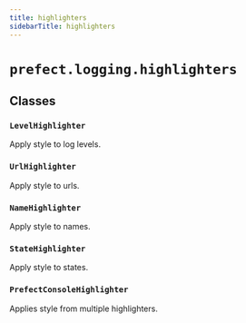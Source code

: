 ```yaml
---
title: highlighters
sidebarTitle: highlighters
---
```


# `prefect.logging.highlighters`

## Classes

### `LevelHighlighter` <sup><a href="https://github.com/prefecthq/prefect/blob/main/src/prefect/logging/highlighters.py#L6"><Icon icon="github" size="14" /></a></sup>


Apply style to log levels.


### `UrlHighlighter` <sup><a href="https://github.com/prefecthq/prefect/blob/main/src/prefect/logging/highlighters.py#L19"><Icon icon="github" size="14" /></a></sup>


Apply style to urls.


### `NameHighlighter` <sup><a href="https://github.com/prefecthq/prefect/blob/main/src/prefect/logging/highlighters.py#L29"><Icon icon="github" size="14" /></a></sup>


Apply style to names.


### `StateHighlighter` <sup><a href="https://github.com/prefecthq/prefect/blob/main/src/prefect/logging/highlighters.py#L43"><Icon icon="github" size="14" /></a></sup>


Apply style to states.


### `PrefectConsoleHighlighter` <sup><a href="https://github.com/prefecthq/prefect/blob/main/src/prefect/logging/highlighters.py#L54"><Icon icon="github" size="14" /></a></sup>


Applies style from multiple highlighters.

